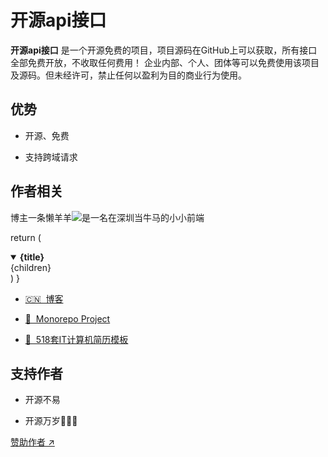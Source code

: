 
# 开源api接口

**开源api接口** 是一个开源免费的项目，项目源码在GitHub上可以获取，所有接口全部免费开放，不收取任何费用！
企业内部、个人、团体等可以免费使用该项目及源码。但未经许可，禁止任何以盈利为目的商业行为使用。

## 优势

* 开源、免费

* 支持跨域请求

## 作者相关

<div className="flex mt-4">
  <span>博主</span><Link target="_blank" className="flex mx-2 nx-text-primary-600 nx-underline nx-decoration-from-font" href="https://github.com/ytlyy1773">一条懒羊羊<img src='https://www.jwblog.cn/image/logo.svg' /></Link><span>是一名在深圳当牛马的小小前端</span>
</div>

  return (
    <details
      open
      className="last-of-type:mb-0 rounded-lg bg-neutral-50 dark:bg-neutral-800 p-2 mt-4"
    >
      <summary>
        <strong className="text-lg">{title}</strong>
      </summary>
      <div className="nx-p-2">{children}</div>
    </details>
  )
}

<FAQBox title="博主其他作品">

- [🇨🇳&nbsp;&nbsp;博客](https://www.jwblog.cn)

- [🔰&nbsp;&nbsp;Monorepo Project](https://www.mnrp.top/)

- [📂&nbsp;&nbsp;518套IT计算机简历模板](https://github.com/ytlyy1773/curriculum-vitae)

</FAQBox>

## 支持作者

* 开源不易

* 开源万岁🎉🎉🎉

[赞助作者 ↗](https://www.jwblog.cn/oneself/author.html#%E6%88%90%E4%B8%BA%E7%BD%91%E7%AB%99%E7%9A%84%E8%B5%9E%E5%8A%A9%E8%80%85)

